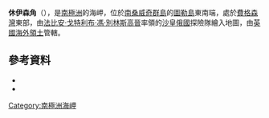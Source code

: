 {{coord|59|28|S|27|15|W|source:GNIS|display=title}}

'''休伊森角'''（{{lang-en|Hewison Point}}），是[[南極洲|南極洲]]的海岬，位於[[南桑威奇群島|南桑威奇群島]]的[[圖勒島|圖勒島]]東南端，處於[[費格森灣|費格森灣]]東部，由[[法比安·戈特利布·馮·別林斯高晉|法比安·戈特利布·馮·別林斯高晉]]率領的[[沙皇俄國|沙皇俄國]]探險隊繪入地圖，由[[英國海外領土|英國海外領土]]管轄。

==參考資料==
*{{cite gnis | type = antarid | id = 6749| name = Hewison Point | accessdate = 2012-06-16}}
*{{usgs-gazetteer|id=6749}}

{{Antarctica-geo-stub}}
[[Category:南極洲海岬|Category:南極洲海岬]]